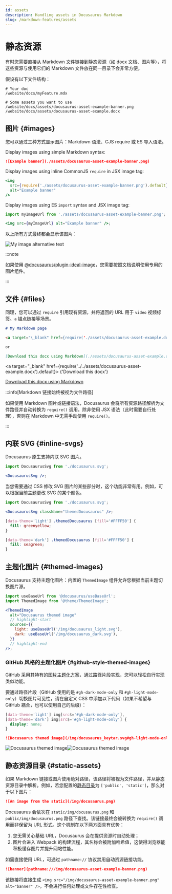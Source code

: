 ```yaml
---
id: assets
description: Handling assets in Docusaurus Markdown
slug: /markdown-features/assets
---
```


# 静态资源


有时您需要直接从 Markdown 文件链接到静态资源（如 docx 文档、图片等），将这些资源与使用它们的 Markdown 文件放在同一目录下会非常方便。

假设有以下文件结构：

```
# Your doc
/website/docs/myFeature.mdx

# Some assets you want to use
/website/docs/assets/docusaurus-asset-example-banner.png
/website/docs/assets/docusaurus-asset-example.docx
```

## 图片 {#images}

您可以通过三种方式显示图片：Markdown 语法、CJS require 或 ES 导入语法。

<Tabs>
<TabItem value="Markdown syntax">

Display images using simple Markdown syntax:

```md
![Example banner](./assets/docusaurus-asset-example-banner.png)
```

</TabItem>
<TabItem value="CommonJS require">

Display images using inline CommonJS `require` in JSX image tag:

```jsx
<img
  src={require('./assets/docusaurus-asset-example-banner.png').default}
  alt="Example banner"
/>
```

</TabItem>
<TabItem value="Import statement">

Display images using ES `import` syntax and JSX image tag:

```jsx
import myImageUrl from './assets/docusaurus-asset-example-banner.png';

<img src={myImageUrl} alt="Example banner" />;
```

</TabItem>
</Tabs>

以上所有方式最终都会显示该图片：

<BrowserWindow>

![My image alternative text](../../assets/docusaurus-asset-example-banner.png)

</BrowserWindow>

:::note

如果使用 [@docusaurus/plugin-ideal-image](../../api/plugins/plugin-ideal-image.mdx)，您需要按照文档说明使用专用的图片组件。

:::

## 文件 {#files}

同理，您可以通过 `require` 引用现有资源，并将返回的 URL 用于 `video` 视频标签、`a` 锚点链接等场景。

```md
# My Markdown page

<a target="\_blank" href={require('./assets/docusaurus-asset-example.docx').default}> Download this docx </a>

or

[Download this docx using Markdown](./assets/docusaurus-asset-example.docx)
```

<BrowserWindow>

<a
  target="_blank"
  href={require('../../assets/docusaurus-asset-example.docx').default}>
  {'Download this docx'}
</a>

[Download this docx using Markdown](../../assets/docusaurus-asset-example.docx)

</BrowserWindow>

:::info[Markdown 链接始终被视为文件路径]

如果使用 Markdown 图片或链接语法，Docusaurus 会将所有资源路径解析为文件路径并自动转换为 `require()` 调用。除非使用 JSX 语法（此时需要自行处理），否则在 Markdown 中无需手动使用 `require()`。

:::

## 内联 SVG {#inline-svgs}

Docusaurus 原生支持内联 SVG 图片。

```jsx
import DocusaurusSvg from './docusaurus.svg';

<DocusaurusSvg />;
```

<BrowserWindow>


<DocusaurusSvg />

</BrowserWindow>

当您需要通过 CSS 修改 SVG 图片的某些部分时，这个功能非常有用。例如，可以根据当前主题更改 SVG 的某个颜色。

```jsx
import DocusaurusSvg from './docusaurus.svg';

<DocusaurusSvg className="themedDocusaurus" />;
```

```css
[data-theme='light'] .themedDocusaurus [fill='#FFFF50'] {
  fill: greenyellow;
}

[data-theme='dark'] .themedDocusaurus [fill='#FFFF50'] {
  fill: seagreen;
}
```

<BrowserWindow>
  <DocusaurusSvg className="themedDocusaurus" />
</BrowserWindow>

## 主题化图片 {#themed-images}

Docusaurus 支持主题化图片：内置的 `ThemedImage` 组件允许您根据当前主题切换图片源。

```jsx
import useBaseUrl from '@docusaurus/useBaseUrl';
import ThemedImage from '@theme/ThemedImage';

<ThemedImage
  alt="Docusaurus themed image"
  // highlight-start
  sources={{
    light: useBaseUrl('/img/docusaurus_light.svg'),
    dark: useBaseUrl('/img/docusaurus_dark.svg'),
  }}
  // highlight-end
/>;
```


<BrowserWindow>
<ThemedImage
  alt="Docusaurus themed image"
  sources={{
    light: useBaseUrl('/img/docusaurus_keytar.svg'),
    dark: useBaseUrl('/img/docusaurus_speed.svg'),
  }}
/>
</BrowserWindow>

### GitHub 风格的主题化图片 {#github-style-themed-images}

GitHub 采用其特有的[图片主题化方案](https://github.blog/changelog/2021-11-24-specify-theme-context-for-images-in-markdown/)，通过路径片段实现，您可以轻松自行实现类似功能。

要通过路径片段（GitHub 使用的是 `#gh-dark-mode-only` 和 `#gh-light-mode-only`）切换图片可见性，请在自定义 CSS 中添加以下代码（如果不希望与 GitHub 耦合，也可以使用自己的后缀）：

```css title="src/css/custom.css"
[data-theme='light'] img[src$='#gh-dark-mode-only'],
[data-theme='dark'] img[src$='#gh-light-mode-only'] {
  display: none;
}
```

```md
![Docusaurus themed image](/img/docusaurus_keytar.svg#gh-light-mode-only)![Docusaurus themed image](/img/docusaurus_speed.svg#gh-dark-mode-only)
```

<BrowserWindow>

![Docusaurus themed image](/img/docusaurus_keytar.svg#gh-light-mode-only)![Docusaurus themed image](/img/docusaurus_speed.svg#gh-dark-mode-only)

</BrowserWindow>

## 静态资源目录 {#static-assets}

如果 Markdown 链接或图片使用绝对路径，该路径将被视为文件路径，并从静态资源目录中解析。例如，若您配置的[静态目录](../../static-assets.mdx)为 `['public', 'static']`，那么对于以下图片：

```md title="my-doc.md"
![An image from the static](/img/docusaurus.png)
```

Docusaurus 会依次在 `static/img/docusaurus.png` 和 `public/img/docusaurus.png` 路径下查找。该链接最终会被转换为 `require()` 调用而非保留为 URL 形式。这个机制在以下两方面具有优势：

1. 您无需关心基础 URL，Docusaurus 会在提供资源时自动处理；
2. 图片会进入 Webpack 的构建流程，其名称会被附加哈希值，这使得浏览器能积极缓存图片并提升网站性能。

如需直接使用 URL，可通过 `pathname://` 协议禁用自动资源链接功能。

```md
![banner](pathname:///img/docusaurus-asset-example-banner.png)
```

该链接将直接生成 `<img src="/img/docusaurus-asset-example-banner.png" alt="banner" />`，不会进行任何处理或文件存在性检查。